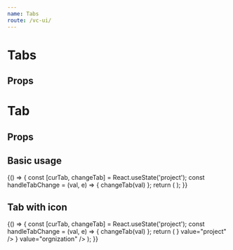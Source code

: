 ```yaml
--- 
name: Tabs
route: /vc-ui/
--- 
```



# Tabs
## Props
<Props of={Tabs} />

# Tab
## Props
<Props of={Tab} />

## Basic usage 

<Playground>
  {() => {
    const [curTab, changeTab] = React.useState('project');
    const handleTabChange = (val, e) => {
        changeTab(val)
    };
    return (
        <Tabs value={curTab} onChange={handleTabChange}>
            <Tab label="项目" value="project" /> 
            <Tab label="用户" value="user" disabled /> 
            <Tab label="机构" value="orgnization" /> 
         </Tabs>
    );
  }}
</Playground>

## Tab with icon

<Playground>
  {() => {
    const [curTab, changeTab] = React.useState('project');
    const handleTabChange = (val, e) => {
        changeTab(val)
    };
    return (
        <Tabs value={curTab} onChange={handleTabChange} >
            <Tab label="项目" icon={<Icon name="home" />} value="project" /> 
            <Tab label="机构" icon={<Icon name="person" />} value="orgnization" /> 
         </Tabs>
    );
  }}
</Playground>
